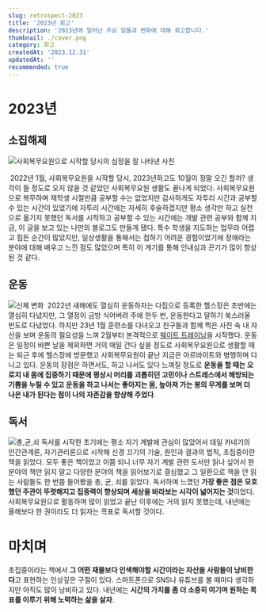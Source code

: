 ```yaml
---
slug: retrospect-2023
title: '2023년 회고'
description: '2023년에 일어난 주요 일들과 변화에 대해 회고합니다.'
thumbnail: ./cover.png
category: 회고
createdAt: '2023.12.31'
updatedAt: ''
recommended: true
---
```


# 2023년

## 소집해제

![사회복무요원으로 시작할 당시의 심정을 잘 나타낸 사진](./1.png)

&nbsp;2022년 1월, 사회복무요원을 시작할 당시, 2023년하고도 10월이 정말 오긴 할까? 생각이 들 정도로 오지 않을 것 같았던 사회복무요원 생활도 끝나게 되었다.
사회복무요원으로 복무하며 재학생 시절만큼 공부할 수는 없었지만 감사하게도 자투리 시간과 공부할 수 있는 시간이 있었기에 자투리 시간에는 자세히 후술하겠지만
평소 생각만 하고 실천으로 옮기지 못했던 독서를 시작하고 공부할 수 있는 시간에는 개발 관련 공부와 함께 지금, 이 글을 보고 있는 나만의 블로그도 만들게 됐다.
특수 학생을 지도하는 업무라 어렵고 힘든 순간이 많았지만, 일상생활을 통해서는 접하기 어려운 경험이었기에 장애라는 분야에 대해 배우고 느낀 점도 많았으며
특히 이 계기를 통해 인내심과 끈기가 많이 향상된 것 같다.

## 운동

![신체 변화](./2.jpeg)
&nbsp;2022년 새해에도 열심히 운동하자는 다짐으로 등록한 헬스장은 초반에는 열심히 다녔지만, 그 열정이 금방 식어버려 주에 한두 번, 운동한다고 말하기 쑥스러울 빈도로 다녔었다.
하지만 23년 1월 훈련소를 다녀오고 친구들과 함께 찍은 사진 속 내 자신을 보며 운동의 필요성을 느껴 2월부터 본격적으로 [웨이트 트레이닝](https://terms.naver.com/entry.naver?docId=1208680&cid=40942&categoryId=31946)을 시작했다.
운동은 일정이 바쁜 날을 제외하면 거의 매일 간다 싶을 정도로 사회복무요원으로 생활할 때는 퇴근 후에 헬스장에 방문했고 사회복무요원이 끝난 지금은 아르바이트와 병행하며 다니고 있다.
운동의 장점은 하면서도, 하고 나서도 있다 느껴질 정도로 **운동을 할 때는 오로지 내 몸에 집중하기 때문에 평상시 머리를 괴롭히던 고민이나 스트레스에서 해방되는 기쁨을 누릴 수 있고
운동을 하고 나서는 좋아지는 몸, 높아져 가는 봉의 무게를 보며 더 나은 내가 된다는 점이 나의 자존감을 향상해 주었다**.

## 독서

![총,균,쇠](./3.jpeg)
독서를 시작한 초기에는 평소 자기 계발에 관심이 많았어서 데일 카네기의 인간관계론, 자기관리론으로 시작해 신경 끄기의 기술, 원인과 결과의 법칙, 초집중이란 책을 읽었다.
모두 좋은 책이었고 이쯤 되니 너무 자기 계발 관련 도서만 읽나 싶어서 한 분야의 책만 읽지 말고 다양한 분야의 책을 읽어보기로 결심했고 그 일환으로 책을 안 읽는 사람들도 한 번쯤
들어봤을 총, 균, 쇠를 읽었다. 독서하며 느꼈던 **가장 좋은 점은 모호했던 주관이 뚜렷해지고 집중력이 향상되며 세상을 바라보는 시각이 넓어지는 것**이었다. 사회복무요원으로 활동하며
많이 읽었고 끝난 이후에는 거의 읽지 못했는데, 내년에는 올해보다 한 권이라도 더 읽자는 목표로 독서할 것이다.

# 마치며

초집중이라는 책에서 **그 어떤 재물보다 인색해야할 시간이라는 자산을 사람들이 낭비한다**고 표현하는 인상깊은 구절이 있다. 스마트폰으로 SNS나 유튜브를 볼 때마다
생각하지만 아직도 많이 낭비하고 있다. 내년에는 **시간의 가치를 좀 더 소중히 여기며 원하는 목표를 이루기 위해 노력하는 삶을 살자**.